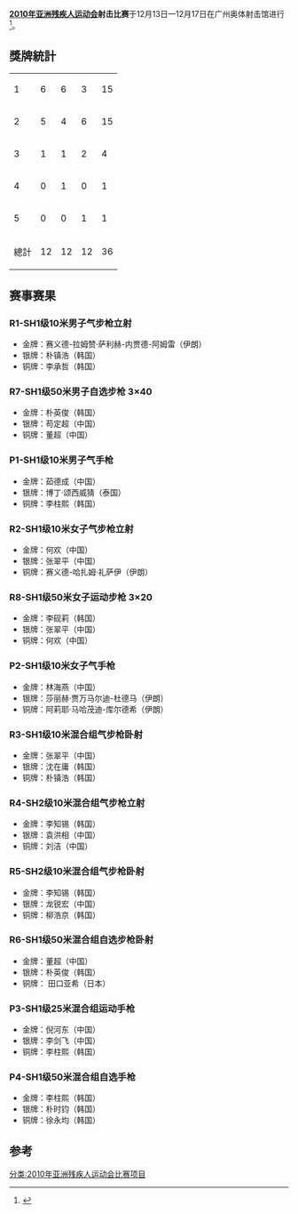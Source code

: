 '''[[2010年亚洲残疾人运动会|2010年亚洲残疾人运动会]]射击比赛'''于12月13日—12月17日在广州奥体射击馆进行<ref>{{Cite web |url=http://www.gzapg2010.cn/special/008904CO/shejixw.html |title=2010年亚洲残疾人运动会射击比赛信息 |accessdate=2010-12-17 |archive-date=2010-12-15 |archive-url=https://web.archive.org/web/20101215001728/http://www.gzapg2010.cn/special/008904CO/shejixw.html |dead-url=yes }}</ref>。

== 獎牌統計 ==
{| {{RankedMedalTable|class=wikitable sortable}}
|-
|1||align=left|{{flagIOC2team|CHN|2010年亚洲残疾人运动会}}||6||6||3||15
|-
|2||align=left|{{flagIOC2team|KOR|2010年亚洲残疾人运动会}}||5||4||6||15
|-
|3||align=left|{{flagIOC2team|IRI|2010年亚洲残疾人运动会}}||1||1||2||4
|-
|4||align=left|{{flagIOC2team|THA|2010年亚洲残疾人运动会}}||0||1||0||1
|-
|5||align=left|{{flagIOC2team|JPN|2010年亚洲残疾人运动会}}||0||0||1||1
|- class="sortbottom"
!colspan=2| 總計 || 12 || 12 || 12 || 36
|}

==赛事赛果==
===R1-SH1级10米男子气步枪立射===
*金牌：赛义德-拉姆赞·萨利赫-内贾德-阿姆雷（伊朗）
*银牌：朴镇浩（韩国）
*铜牌：李承哲（韩国）

===R7-SH1级50米男子自选步枪 3×40===
*金牌：朴英俊（韩国）
*银牌：苟定超（中国）
*铜牌：董超（中国）

===P1-SH1级10米男子气手枪===
*金牌：茹德成（中国）
*银牌：博丁·颂西威猜（泰国）
*铜牌：李柱熙（韩国）

===R2-SH1级10米女子气步枪立射===
*金牌：何欢（中国）
*银牌：张翠平（中国）
*铜牌：赛义德-哈扎姆·礼萨伊（伊朗）

===R8-SH1级50米女子运动步枪 3×20===
*金牌：李砚莉（韩国）
*银牌：张翠平（中国）
*铜牌：何欢（中国）

===P2-SH1级10米女子气手枪===
*金牌：林海燕（中国）
*银牌：莎丽赫·贾万马尔迪-杜德马（伊朗）
*铜牌：阿莉耶·马哈茂迪-库尔德希（伊朗）

===R3-SH1级10米混合组气步枪卧射===
*金牌：张翠平（中国）
*银牌：沈在庸（韩国）
*铜牌：朴镇浩（韩国）

===R4-SH2级10米混合组气步枪立射===
*金牌：李知锡（韩国）
*银牌：袁洪相（中国）
*铜牌：刘洁（中国）

===R5-SH2级10米混合组气步枪卧射===
*金牌：李知锡（韩国）
*银牌：龙锐宏（中国）
*铜牌：柳浩京（韩国）

===R6-SH1级50米混合组自选步枪卧射===
*金牌：董超（中国）
*银牌：朴英俊（韩国）
*铜牌： 田口亚希（日本）

===P3-SH1级25米混合组运动手枪===
*金牌：倪河东（中国）
*银牌：李剑飞（中国）
*铜牌：李柱熙（韩国）

===P4-SH1级50米混合组自选手枪===
*金牌：李柱熙（韩国）
*银牌：朴时钧（韩国）
*铜牌：徐永均（韩国）

==参考==
<references />
[[分类:2010年亚洲残疾人运动会比赛项目|分类:2010年亚洲残疾人运动会比赛项目]]
{{2010年亚洲残疾人运动会项目}}